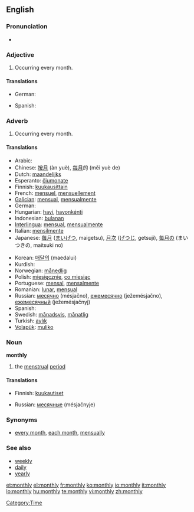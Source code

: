 ==English==

===Pronunciation===
*{{audio|en-us-monthly.ogg|Audio (US)}}

===Adjective===
{{es-adj|pl=monthly}}

# Occurring every month.

====Translations====
{{trans-top|Occurring every month}}
*German: {{t|de|monatlich}}
{{trans-mid}}
*Spanish: {{t|es|mensual}}
{{trans-bottom}}

===Adverb===
{{en-adv|-}}

# Occurring every month.

====Translations====
{{trans-top|Occurring every month}}
*Arabic: {{Arab|[[شهريا|شهريًا]]}} {{IPAchar|(šahrīyan)}}
*Chinese: [[按月]] (àn yuè), [[每月]]的 (měi yuè de)
*Dutch: [[maandelijks]]
*Esperanto: [[ĉiumonate]]
*Finnish: [[kuukausittain]]
*French: [[mensuel]], [[mensuellement]]
*[[Galician]]: [[mensual]], [[mensualmente]]
*German: {{t|de|monatlich}}
*Hungarian: [[havi]], [[havonkénti]]
*Indonesian: [[bulan|bulanan]]
*[[Interlingua]]: [[mensual]], [[mensualmente]]
*Italian: [[mensilmente]]
*Japanese: [[毎月]] ([[まいげつ]], maigetsu), [[月次]] ([[げつじ]], getsuji), [[毎月]]の (まいつきの, maitsuki no)
{{trans-mid}}
*Korean: [[매달의]] (maedalui)
*Kurdish: {{KUchar|[[مانگانه‌]]}}
*Norwegian: [[månedlig]]
*Polish: [[miesięcznie]], [[co miesiąc]]
*Portuguese: [[mensal]], [[mensalmente]]
*Romanian: [[lunar]], [[mensual]]
*Russian: [[месячно]] (mésjačno), [[ежемесячно]] (ježemésjačno), [[ежемесячный]] (ježemésjačnyj)
*Spanish: {{t|es|mensualmente}}
*Swedish: [[månadsvis]], [[månatlig]]
*Turkish: [[aylık]]
*[[Volapük]]: [[muliko]]
{{trans-bottom}}

===Noun===
'''monthly'''

# {{euphemism}} the [[menstrual]] [[period]]

====Translations====
{{trans-top|(euphemism) the menstrual period}}
*Finnish: [[kuukautiset]] {{p}}
{{trans-mid}}
*Russian: [[месячные]] (mésjačnyje) {{p}}
{{trans-bottom}}

===Synonyms===
*[[every month]], [[each month]], [[mensually]]

===See also===
* [[weekly]]
* [[daily]]
* [[yearly]]

[[Category:Time]]

[[et:monthly]]
[[el:monthly]]
[[fr:monthly]]
[[ko:monthly]]
[[io:monthly]]
[[it:monthly]]
[[lo:monthly]]
[[hu:monthly]]
[[te:monthly]]
[[vi:monthly]]
[[zh:monthly]]